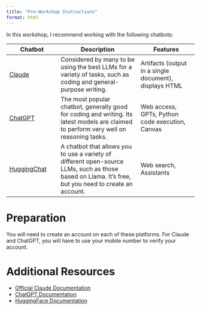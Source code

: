 ```yaml
---
title: "Pre-Workshop Instructions"
format: html
---
```


In this workshop, I recommend working with the following chatbots: 

| Chatbot | Description | Features |
|---------|--------------|----------|
| [Claude](https://claude.ai/) | Considered by many to be using the best LLMs for a variety of tasks, such as coding and general-purpose writing. | Artifacts (output in a single document), displays HTML |
| [ChatGPT](https://chatgpt.com) | The most popular chatbot, generally good for coding and writing. Its latest models are claimed to perform very well on reasoning tasks. | Web access, GPTs, Python code execution, Canvas|
| [HuggingChat](https://huggingface.co/chat/) | A chatbot that allows you to use a variety of different open-source LLMs, such as those based on Llama. It's free, but you need to create an account. | Web search, Assistants |

# Preparation
You will need to create an account on each of these platforms. For Claude and ChatGPT, you will have to use your mobile number to verify your account.


# Additional Resources
- [Official Claude Documentation](https://www.anthropic.com/claude)
- [ChatGPT Documentation](https://platform.openai.com/docs/guides/chat)
- [HuggingFace Documentation](https://huggingface.co/docs/hub/index)
